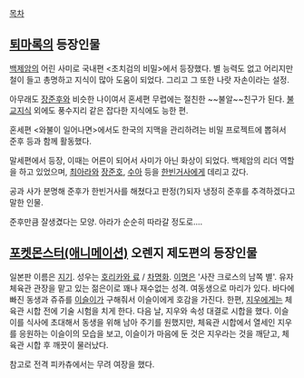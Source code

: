 [[목차]]
== [[퇴마록]]의 등장인물 ==
[[백제암]]의 어린 사미로 국내편 <초치검의 비밀>에서 등장했다. 별 능력도 없고 어리지만 철이 들고 총명하고 지식이 많아 도움이 되었다. 그리고 그 또한 나랏 자손이라는 설정.

아무래도 [[장준후]]와 비슷한 나이여서 혼세편 무렵에는 절친한 ~~불알~~친구가 된다. [[불교]]지식 외에도 풍수지리 같은 잡다한 지식에도 능한 편.

혼세편 <와불이 일어나면>에서도 한국의 지맥을 관리하려는 비밀 프로젝트에 뽑혀서 준후 등과 함께 활동했다.

말세편에서 등장, 이때는 어른이 되어서 사미가 아닌 화상이 되었다. 백제암의 리더 역할을 하고 있었으며, [[최아라]]와 [[장준호]], [[수아]] 등을 [[한빈거사]]에게 데리고 갔다.

공과 사가 분명해 준후가 한빈거사를 해쳤다고 판정(?)되자 냉정히 준후를 추격하겠다고 말한 인물.

준후만큼 잘생겼다는 모양. 아라가 순순히 따라갈 정도로....

== [[포켓몬스터(애니메이션)]] 오렌지 제도편의 등장인물 ==
일본판 이름은 [[지기]]. 성우는 [[호리카와 료]] / [[차명화]]. 
[[이명]]은 '사잔 크로스의 남쪽 별'.
유자체육관 관장을 맡고 있는 젊은이로 꽤나 재수없는 성격. 여동생으로 마리가 있다. 바다에 빠진 동생과 쥬쥬를 [[이슬]]이가 구해줘서 이슬이에게 호감을 가진다. 한편, [[지우]]에게는 체육관 시합 전에 기술 시험을 치게 한다. 다음 날, 지우와 속성 대결로 시합을 했다. 이슬이를 식사에 초대해서 동생을 위해 남아 주기를 원했지만, 체육관 시합에서 열세인 지우를 응원하는 이슬이의 모습을 보고, 이슬이가 마음에 둔 것은 지우라는 것을 깨닫고, 체육관 시합 후 깨끗이 물러났다.

참고로 전격 피카츄에서는 무려 여장을 했다.
